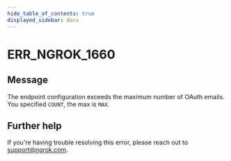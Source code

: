 ```yaml
---
hide_table_of_contents: true
displayed_sidebar: docs
---
```



# ERR_NGROK_1660

## Message

The endpoint configuration exceeds the maximum number of OAuth emails. You specified `COUNT`, the max is `MAX`.

<ErrorDetails error="err_ngrok_1660" />

## Further help

If you're having trouble resolving this error, please reach out to [support@ngrok.com](mailto:support@ngrok.com?subject=Help%20with%20ERR_NGROK_1660).
